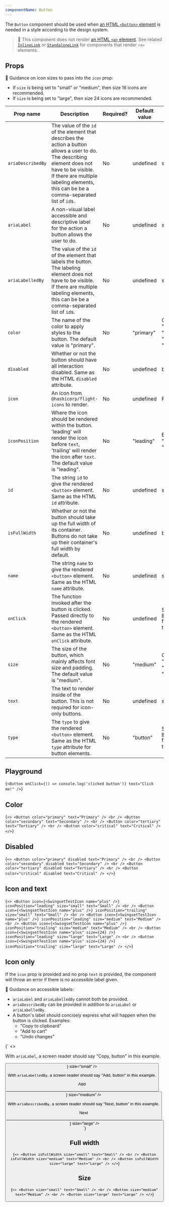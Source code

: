 ```yaml
---
componentName: Button
---
```


The `Button` component should be used when [an HTML `<button>` element](https://developer.mozilla.org/en-US/docs/Web/HTML/Element/button) is needed in a style according to the design system.

> 🚨 This component does not render [an HTML `<a>` element](https://developer.mozilla.org/en-US/docs/Web/HTML/Element/a). See related [`InlineLink`](/swingset/components/inlinelink) or [`StandaloneLink`](/swingset/components/standalonelink) for components that render `<a>` elements.

## Props

🚨 Guidance on icon sizes to pass into the `icon` prop:

- If `size` is being set to "small" or "medium", then size 16 icons are recommended.
- If `size` is being set to "large", then size 24 icons are recommended.

| Prop name         | Description                                                                                                                                                                                                                               | Required? | Default value | Type                                                   |
| ----------------- | ----------------------------------------------------------------------------------------------------------------------------------------------------------------------------------------------------------------------------------------- | --------- | ------------- | ------------------------------------------------------ |
| `ariaDescribedBy` | The value of the `id` of the element that describes the action a button allows a user to do. The describing element does not have to be visible. If there are multiple labeling elements, this can be be a comma-separated list of `id`s. | No        | undefined     | string                                                 |
| `ariaLabel`       | A non-visual label accessible and descriptive label for the action a button allows the user to do.                                                                                                                                        | No        | undefined     | string                                                 |
| `ariaLabelledBy`  | The value of the `id` of the element that labels the button. The labeling element does not have to be visible. If there are multiple labeling elements, this can be be a comma-separated list of `id`s.                                   | No        | undefined     | string                                                 |
| `color`           | The name of the color to apply styles to the button. The default value is "primary".                                                                                                                                                      | No        | "primary"     | One of: "primary", "secondary", "tertiary", "critical" |
| `disabled`        | Whether or not the button should have all interaction disabled. Same as the HTML `disabled` attribute.                                                                                                                                    | No        | undefined     | boolean                                                |
| `icon`            | An icon from `@hashicorp/flight-icons` to render.                                                                                                                                                                                         | No        | undefined     | ReactElement                                           |
| `iconPosition`    | Where the icon should be rendered within the button. 'leading' will render the icon before `text`, 'trailing' will render the icon after `text`. The default value is "leading".                                                          | No        | "leading"     | Either: "leading", "trailing"                          |
| `id`              | The string `id` to give the rendered `<button>` element. Same as the HTML `id` attribute.                                                                                                                                                 | No        | undefined     | string                                                 |
| `isFullWidth`     | Whether or not the button should take up the full width of its container. Buttons do not take up their container's full width by default.                                                                                                 | No        | undefined     | boolean                                                |
| `name`            | The string `name` to give the rendered `<button>` element. Same as the HTML `name` attribute.                                                                                                                                             | No        | undefined     | string                                                 |
| `onClick`         | The function invoked after the button is clicked. Passed directly to the rendered `<button>` element. Same as the HTML `onClick` attribute.                                                                                               | No        | undefined     | See [`ButtonProps`](../types.ts) for exact type        |
| `size`            | The size of the button, which mainly affects font size and padding. The default value is "medium".                                                                                                                                        | No        | "medium"      | One of: "small", "medium", "large"                     |
| `text`            | The text to render inside of the button. This is not required for icon-only buttons.                                                                                                                                                      | No        | undefined     | string                                                 |
| `type`            | The `type` to give the rendered `<button>` element. Same as the HTML `type` attribute for button elements.                                                                                                                                | No        | "button"      | See [`ButtonProps`](../types.ts) for exact type        |

## Playground

<LiveComponent>{`
<Button
  onClick={() => console.log('clicked button')}
  text="Click me!"
/>
`}</LiveComponent>

## Color

<LiveComponent>{`
<>
  <Button color="primary" text="Primary" />
  <br />
  <Button color="secondary" text="Secondary" />
  <br />
  <Button color="tertiary" text="Tertiary" />
  <br />
  <Button color="critical" text="Critical" />
</>
`}</LiveComponent>

## Disabled

<LiveComponent>{`
<>
  <Button color="primary" disabled text="Primary" />
  <br />
  <Button color="secondary" disabled text="Secondary" />
  <br />
  <Button color="tertiary" disabled text="Tertiary" />
  <br />
  <Button color="critical" disabled text="Critical" />
</>
`}</LiveComponent>

## Icon and text

<LiveComponent>{`
<>
  <Button
    icon={<SwingsetTestIcon name="plus" />}
    iconPosition="leading"
    size="small"
    text="Small"
  />
  <br />
  <Button
    icon={<SwingsetTestIcon name="plus" />}
    iconPosition="trailing"
    size="small"
    text="Small"
  />
  <br />
  <Button
    icon={<SwingsetTestIcon name="plus" />}
    iconPosition="leading"
    size="medium"
    text="Medium"
  />
  <br />
  <Button
    icon={<SwingsetTestIcon name="plus" />}
    iconPosition="trailing"
    size="medium"
    text="Medium"
  />
  <br />
  <Button
    icon={<SwingsetTestIcon name="plus" size={24} />}
    iconPosition="leading"
    size="large"
    text="Large"
  />
  <br />
  <Button
    icon={<SwingsetTestIcon name="plus" size={24} />}
    iconPosition="trailing"
    size="large"
    text="Large"
  />
</>
`}</LiveComponent>

## Icon only

If the `icon` prop is provided and no prop `text` is provided, the component will throw an error if there is no accessible label given.

🚨 Guidance on accessible labels:

- `ariaLabel` and `ariaLabelledBy` cannot both be provided.
- `ariaDescribedBy` can be provided in addition to `ariaLabel` or `ariaLabelledBy`.
- A button's label should concisely express what will happen when the button is clicked. Examples:
  - "Copy to clipboard"
  - "Add to cart"
  - "Undo changes"

<LiveComponent>{`
<>
  <p>With <code>ariaLabel</code>, a screen reader should say "Copy, button" in this example.</p>
  <Button
    ariaLabel="Copy"
    icon={<SwingsetTestIcon name="copy" />}
    size="small"
  />
  <br />
  <p>With <code>ariaLabelledBy</code>, a screen reader should say "Add, button" in this example.</p>
  <p aria-hidden id="button-label" style={{ display: 'none', visibility: 'hidden'}}>Add</p>
  <Button
    ariaLabelledBy="button-label"
    icon={<SwingsetTestIcon name="plus" />}
    size="medium"
  />
  <br />
  <p>With <code>ariaDescribedBy</code>, a screen reader should say "Next, button" in this example.</p>
  <p aria-hidden id="button-description" style={{ display: 'none', visibility: 'hidden'}}>Next</p>
  <Button
    ariaDescribedBy="button-description"
    icon={<SwingsetTestIcon name="arrow-right" size={24} />}
    size="large"
  />
  <br />
</>
`}</LiveComponent>

## Full width

<LiveComponent>{`
<>
  <Button
    isFullWidth
    size="small"
    text="Small"
  />
  <br />
  <Button
    isFullWidth
    size="medium"
    text="Medium"
  />
  <br />
  <Button
    isFullWidth
    size="large"
    text="Large"
  />
</>
`}</LiveComponent>

## Size

<LiveComponent>{`
<>
  <Button
    size="small"
    text="Small"
  />
  <br />
  <Button
    size="medium"
    text="Medium"
  />
  <br />
  <Button
    size="large"
    text="Large"
  />
</>
`}</LiveComponent>
